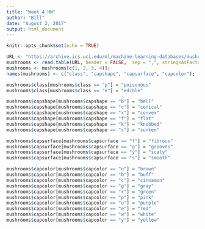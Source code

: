 ---
title: "Week 4 HW"
author: "Bill"
date: "August 2, 2017"
output: html_document
---

```{r setup, include=FALSE}
knitr::opts_chunk$set(echo = TRUE)
```

```{r }

URL <- "https://archive.ics.uci.edu/ml/machine-learning-databases/mushroom/agaricus-lepiota.data";
mushrooms <- read.table(URL, header = FALSE,  sep = ",", stringsAsFactors = FALSE);
mushrooms <- mushrooms[c(1, 2, 3, 4)];
names(mushrooms) <- c("class", "capshape", "capsurface", "capcolor");

mushrooms$class[mushrooms$class == "p"] = "poisonous"
mushrooms$class[mushrooms$class == "e"] = "edible"

mushrooms$capshape[mushrooms$capshape == "b"] = "bell"
mushrooms$capshape[mushrooms$capshape == "c"] = "conical"
mushrooms$capshape[mushrooms$capshape == "x"] = "convex"
mushrooms$capshape[mushrooms$capshape == "f"] = "flat"
mushrooms$capshape[mushrooms$capshape == "k"] = "knobbed"
mushrooms$capshape[mushrooms$capshape == "s"] = "sunken"

mushrooms$capsurface[mushrooms$capsurface == "f"] = "fibrous"
mushrooms$capsurface[mushrooms$capsurface == "g"] = "grooves"
mushrooms$capsurface[mushrooms$capsurface == "y"] = "scaly"
mushrooms$capsurface[mushrooms$capsurface == "s"] = "smooth"

mushrooms$capcolor[mushrooms$capcolor == "n"] = "brown"
mushrooms$capcolor[mushrooms$capcolor == "b"] = "buff"
mushrooms$capcolor[mushrooms$capcolor == "c"] = "cinnamon"
mushrooms$capcolor[mushrooms$capcolor == "g"] = "gray"
mushrooms$capcolor[mushrooms$capcolor == "r"] = "green"
mushrooms$capcolor[mushrooms$capcolor == "p"] = "pink"
mushrooms$capcolor[mushrooms$capcolor == "u"] = "purple"
mushrooms$capcolor[mushrooms$capcolor == "e"] = "red"
mushrooms$capcolor[mushrooms$capcolor == "w"] = "white"
mushrooms$capcolor[mushrooms$capcolor == "y"] = "yellow"


```
